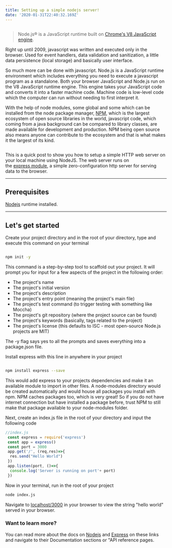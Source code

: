 ```yaml
---
title: Setting up a simple nodejs server!
date: '2020-01-31T22:40:32.169Z'
---
```



<Image imageName="severless-nodejs-app" />

> Node.js® is a JavaScript runtime built on [Chrome's V8 JavaScript engine](https://v8.dev/).

Right up until 2009, javascript was written and executed only in the browser. Used for event handlers, 
data validation and sanitization, a little data persistence (local storage) and basically user interface. 


So much more can be done with javascript. Node.js is a JavaScript runtime environment
which includes everything you need to execute a javascript program as a standalone. Both your browser 
JavaScript and Node.js run on the V8 JavaScript runtime engine. This engine takes your JavaScript code and converts it into a 
faster machine code. Machine code is low-level code which the computer can run without needing to first interpret it.


With the help of node modules, some global and some which can be installed from the node package manager, 
[NPM](https://npmjs.com), which is the largest ecosystem of open source libraries in the world, javascript code, which coming 
from a java background can be compared to library classes, are made available for development and production. 
NPM being open source also means anyone can contribute to the ecosystem and that is what makes it the largest of its kind.

<Image imageName="nodejs_analogy" />

This is a quick post to show you how to setup a simple HTTP web server on your local machine using NodeJS. 
The web server runs on the [express module](https://expressjs.com), a simple zero-configuration http server for serving data to the browser. 

___

## Prerequisites

[Nodejs](https://nodejs.org/en/download) runtime installed.

___

## Let's get started

Create your project directory and in the root of your directory, type and execute this command on your terminal

```bash

npm init -y

```
This command is a step-by-step tool to scaffold out your project. It will prompt you for input for a few aspects of the project in the following order:

* The project's name
* The project's initial version
* The project's description
* The project's entry point (meaning the project's main file)
* The project's test command (to trigger testing with something like Moccha)
* The project's git repository (where the project source can be found)
* The project's keywords (basically, tags related to the project)
* The project's license (this defaults to ISC - most open-source Node.js projects are MIT)

The -y flag says yes to all the prompts and saves everything into a package.json file.

Install express with this line in anywhere in your project

```bash

npm install express --save

```

This would add express to your projects dependencies and make it an available module to import in other files. A node-modules directory would be created automatically and would house all packages you install with npm. NPM caches packages too, which is very great! So if you do not have internet connection but have installed a package before, trust NPM to still make that package available to your node-modules folder.

Next, create an index.js file in the root of your directory and input the following code

```js
//index.js
 const express = require('express')
 const app = express()
 const port = 3000
 app.get('/', (req,res)=>{
  res.send("Hello World")
 })
 app.listen(port, ()=>{
  console.log('Server is running on port'+ port)
 })
```

Now in your terminal, run in the root of your project

```bash
node index.js
```
Navigate to [localhost/3000](http://127.0.0.1/3000) in your browser to view the string "hello world" served in your browser.


### Want to learn more?
You can read more about the docs on [Nodejs](https://nodejs.org/) and [Express](https://expressjs.com) on these links and navigate to their Documentation sections 
or "API reference pages.